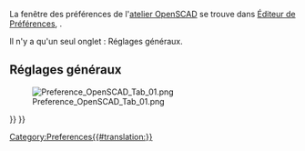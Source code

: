 <languages/>
La fenêtre des préférences de l'[[OpenSCAD_Workbench/fr|atelier OpenSCAD]] se trouve dans [[Preferences_Editor/fr|Éditeur de Préférences]], {{MenuCommand|Édition → Préférences... → OpenSCAD}}.

Il n'y a qu'un seul onglet : Réglages généraux.

<span id="General_settings"></span>
==Réglages généraux==

[[File:Preference_OpenSCAD_Tab_01.png]]

{{OpenSCAD Tools navi{{#translation:}}}}
{{Userdocnavi{{#translation:}}}}
[[Category:Preferences{{#translation:}}]]